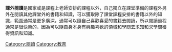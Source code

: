 {{Multiple issues|
{{Cleanup rewrite|time=2021-02-15T08:20:59+00:00}}
{{POV|time=2021-02-15T08:20:59+00:00}}
}}
'''課外閱讀'''是國家或是課程上老師安排的課程以外，自己獨立在課堂準備的課程外另外在閱讀其他課堂外的書籍和知識，可以獲取除了課堂課程安排的書籍以外的知識，範圍通常是更多廣深，通常可以隨自己喜歡喜愛的書籍去閱讀，所以閱讀過程通常是很快樂的，因為可以隨自身本身有興趣喜歡的領域和學問去求知和求學問獲得資訊和知識。
{{教育小作品}}
[[Category:閱讀|Category:閱讀]]
[[Category:教育|Category:教育]]
